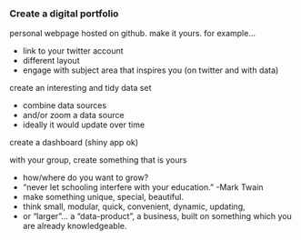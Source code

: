 ### Create a digital portfolio

     
personal webpage hosted on github. make it yours. for example...     
  
  - link to your twitter account   
  - different layout   
  - engage with subject area that inspires you (on twitter and with data)   

create an interesting and tidy data set  
  
  - combine data sources  
  - and/or zoom a data source    
  - ideally it would update over time  

create a dashboard (shiny app ok)     

with your group, create something that is yours   

  - how/where do you want to grow?    
  - "never let schooling interfere with your education." -Mark Twain   
  - make something unique, special, beautiful.   
  - think small, modular, quick, convenient, dynamic, updating,   
  - or "larger"... a "data-product", a business, built on something which you are already knowledgeable.   

